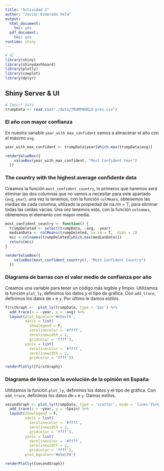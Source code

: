 ```yaml
---
title: "Actividad 1"
author: "Javier Esmerado Vela"
output:
  html_document:
    toc: yes
  pdf_document:
    toc: yes
runtime: shiny
---
```


```r
# UI
library(shiny)
library(shinydashboard)
library(plotly)
library(cowplot)
library(dplyr)
```

## Shiny Server & UI {.shinyUi}

```r
# Import data
trumpData <- read.csv("./data/TRUMPWORLD-pres.csv")
```

### **El año con mayor confianza**

En nuestra variable `year_with_max_confident` vamos a almacenar el año con el máximo `avg`.

```r
year_with_max_confident <- trumpData$year[which.max(trumpData$avg)]

renderValueBox({
    valueBox(year_with_max_confident, "Most Confident Year")
  })

```

### **The country with the highest average confidente data**

Creamos la función `most_confident_country`, lo primeros que haremos será eliminar las dos columnas que no vamos a necesitar para este apartado (`avg`, `year`), una vez lo tenemos, con la función `colMeans`, obtenemos las medias de cada columna, utilizado la propiedad de na.rm = T, para eliminar todas las celdas vacías. Una vez tenemos esto, con la función `colnames`, obtenemos el elemento con mayor media.

```r
most_confident_country <- function() {
  trumpDeleted <- select(trumpData, -avg, -year)
  medianData <- colMeans(trumpDeleted, na.rm = T,  dims = 1)
  mcc <-colnames(trumpDeleted[which.max(medianData)])
  return(mcc)
}

renderValueBox({
    valueBox(most_confident_country(), "Most Confident Country")
  })
```

### **Diagrama de barras con el valor medio de confianza por año**

Creamos una variable para tener un código más legible y limpio. Utilizamos la función `plot_ly`, definimos los datos y el tipo de gráfica. Con `add_trace`, definimos los datos de `x` e `y`. Por último le damos estilos.

```r
firstGraph <-  plot_ly(trumpData, type = 'bar') %>%
  add_trace(x = ~year, y = ~avg) %>%
  layout(plot_bgcolor='#e5ecf6', 
         xaxis = list( 
           showlegend = F,
           zerolinecolor = '#ffff', 
           zerolinewidth = 2, 
           gridcolor = 'ffff'), 
         yaxis = list( 
           zerolinecolor = '#ffff', 
           zerolinewidth = 2, 
           gridcolor = 'ffff'))

renderPlotly({firstGraph})
```

### **Diagrama de línea con la evolución de la opinión en España**

Utilizamos la función `plot_ly`, definimos los datos y el tipo de gráfica. Con `add_trace`, definimos los datos de `x` e `y`. Damos estilos.

```r
secondGraph <- plot_ly(trumpData, type = 'scatter', mode = 'lines')%>%
  add_trace(x = ~year, y = ~Spain) %>%
  layout(showlegend = F,  
         xaxis = list(
           zerolinecolor = '#ffff',
           zerolinewidth = 2,
           gridcolor = 'ffff'),
         yaxis = list(
           zerolinecolor = '#ffff',
           zerolinewidth = 2,
           gridcolor = 'ffff'),
         plot_bgcolor='#e5ecf6')

renderPlotly({secondGraph})
```
